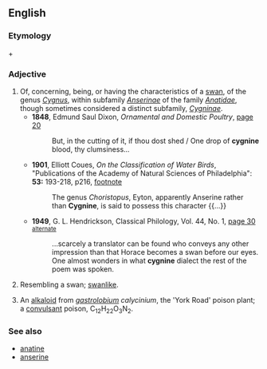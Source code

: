 ==English==
{{rfv}}

===Etymology===
{{etyl|la}} {{term|cygnus||swan|lang=la}} + {{term|-ine}}

===Adjective===
{{infl|en|adj}}

# Of, concerning, being, or having the characteristics of a [[swan]], of the genus ''[[Cygnus]]'', within subfamily ''[[Anserinae]]'' of the family ''[[Anatidae]]'', though sometimes considered a distinct subfamily, ''[[Cygninae]]''.
#* '''1848''', Edmund Saul Dixon, ''Ornamental and Domestic Poultry'', [http://books.google.com/books?id=Z7E9AAAAIAAJ&pg=PA20&dq=cygnine page 20]
#*:But, in the cutting of it, if thou dost shed / One drop of '''cygnine''' blood, thy clumsiness...
#* '''1901''', Elliott Coues, ''On the Classification of Water Birds'',  "Publications of the Academy of Natural Sciences of Philadelphia": '''53:''' 193-218, p216, [http://books.google.com/books?id=4VEaAAAAYAAJ&pg=PA216&dq=Cygnine footnote]
#*:The genus ''Choristopus'', Eyton, apparently Anserine rather than '''Cygnine''', is said to possess this character {{...}}
#* '''1949''', G. L. Hendrickson, Classical Philology, Vol. 44, No. 1, [http://books.google.com/books?id=7fk7AAAAMAAJ&q=Cygnine&dq=Cygnine&lr=&pgis=1 page 30] [http://www.jstor.org/pss/267079 <small>alternate</small>]
#*:...scarcely a translator can be found who conveys any other impression than that Horace becomes a swan before our eyes. One almost wonders in what '''cygnine''' dialect the rest of the poem was spoken.
# Resembling a swan; [[swanlike]].
# {{dated}} An [[alkaloid]] from ''[[w:Gastrolobium|gastrolobium]] calycinium'', the 'York Road' poison plant; a [[convulsant]] poison, C<sub>12</sub>H<sub>22</sub>O<sub>3</sub>N<sub>2</sub>.

===See also===
* [[anatine]]
* [[anserine]]